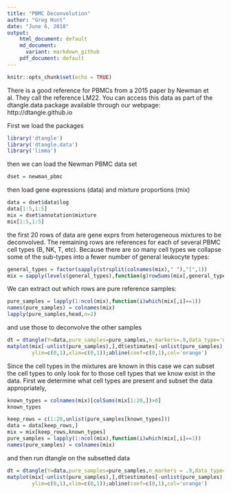 ```yaml
---
title: "PBMC Deconvolution"
author: "Greg Hunt"
date: "June 6, 2018"
output: 
    html_document: default
    md_document:
      variant: markdown_github
    pdf_document: default
---
```


```r
knitr::opts_chunk$set(echo = TRUE)
```

There is a good reference for PBMCs from a 2015 paper by Newman et al. They call the reference LM22. You can access this data as part of the dtangle.data package available through our webpage: http://dtangle.github.io 

First we load the packages
```r
library('dtangle')
library('dtangle.data')
library('limma')
```
then we can load the Newman PBMC data set
```r
dset = newman_pbmc
```
then load gene expressions (data) and mixture proportions (mix)
```r
data = dset$data$log
data[1:5,1:5]
mix = dset$annotation$mixture
mix[1:5,1:5]
```
the first 20 rows of data are gene exprs from heterogeneous mixtures to be deconvolved. The remaining rows are references for each of several PBMC cell types (B, NK, T, etc). Because there are so many cell types we collapse some of the sub-types into a fewer number of general leukocyte types:
```r
general_types = factor(sapply(strsplit(colnames(mix)," "),"[",1))
mix = sapply(levels(general_types),function(g)rowSums(mix[,general_types==g,drop=FALSE]))
```

We can extract out which rows are pure reference samples:
```r
pure_samples = lapply(1:ncol(mix),function(i)which(mix[,i]==1))
names(pure_samples) = colnames(mix)
lapply(pure_samples,head,n=2)
```
and use those to deconvolve the other samples

```r
dt = dtangle(Y=data,pure_samples=pure_samples,n_markers=.9,data_type='microarray-gene')
matplot(mix[-unlist(pure_samples),],dt$estimates[-unlist(pure_samples),],xlab="truth",ylab="estimate",
        ylim=c(0,1),xlim=c(0,1));abline(coef=c(0,1),col='orange')
```

Since the cell types in the mixtures are known in this case we can subset the cell types to only look for to those cell types that we know exist in the data. First we determine what cell types are present and subset the data appropriately,
```r
known_types = colnames(mix)[colSums(mix[1:20,])>0]
known_types
```

```r
keep_rows = c(1:20,unlist(pure_samples[known_types]))
data = data[keep_rows,]
mix = mix[keep_rows,known_types]
pure_samples = lapply(1:ncol(mix),function(i)which(mix[,i]==1))
names(pure_samples) = colnames(mix)
```
and then run dtangle on the subsetted data
```r
dt = dtangle(Y=data,pure_samples=pure_samples,n_markers = .9,data_type='microarray-gene')
matplot(mix[-unlist(pure_samples),],dt$estimates[-unlist(pure_samples),],xlab="truth",ylab="estimate",
        ylim=c(0,1),xlim=c(0,1));abline(coef=c(0,1),col='orange')
```

